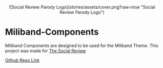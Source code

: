 <Meta title="Overview / Introduction " />

<p align="center">
![Social Review Parody Logo](stories/assets/cover.png?raw=true "Social Review Parody Logo")

# Miliband-Components

Miliband Components are designed to be used for the Miliband Theme. This project was made for [The Social Review](https://www.thesocialreview.co.uk/)

[Github Repo Link](https://github.com/JacobWeinbren/miliband-components)
</p>

